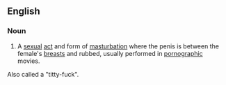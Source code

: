 ==English==


===Noun===
{{en-noun}}

# {{vulgar|slang}} A [[sexual]] [[act]] and form of [[masturbation]] where the penis is between the female's [[breast]]s and rubbed, usually performed in [[pornographic]] movies.
Also called a "titty-fuck".